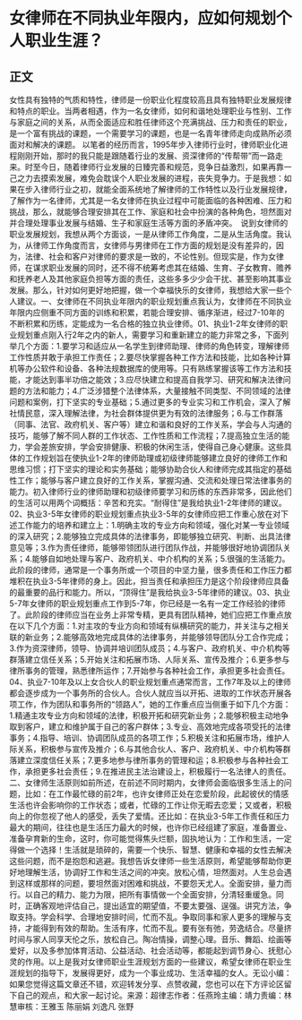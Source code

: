 # 女律师在不同执业年限内，应如何规划个人职业生涯？
## 正文
女性具有独特的气质和特性，律师是一份职业化程度较高且具有独特职业发展规律和特点的职业。当两者相遇，作为一名女律师，如何和谐地处理职业与性别、工作与家庭之间的关系，从而全面适应和胜任律师这个充满挑战、压力和责任的职业，是一个富有挑战的课题，一个需要学习的课题，也是一名青年律师走向成熟所必须面对和解决的课题。    以笔者的经历而言，1995年步入律师行业时，律师职业化进程刚刚开始，那时的我只能是跟随着行业的发展、资深律师的“传帮带”而一路走来。时至今日，随着律师行业发展的日臻完善和规范，竞争日益激烈，如果再靠一己之力去摸索发展，难免会耽误个人职业发展的进程，丧失竞争力。于是我想：如果在步入律师行业之初，就能全面系统地了解律师的工作特性以及行业发展规律，了解作为一名律师，尤其是一名女律师在执业过程中可能面临的各种困难、压力和挑战，那么，就能够合理安排其在工作、家庭和社会中扮演的各种角色，坦然面对并合理处理事业发展与结婚、生子和家庭生活等方面的矛盾冲突。　说到女律师的职业发展规划，我想从两个方面谈，一是从律师工作角度，二是从生活角度。我认为，从律师工作角度而言，女律师与男律师在工作方面的规划是没有差异的，因为，法律、社会和客户对律师的要求是一致的，不论性别。但现实是，作为女律师，在谋求职业发展的同时，还不得不统筹考虑其在结婚、生育、子女教育、赡养和抚养老人及其他家庭负担等方面的责任，这些多多少少会干扰、甚至影响其事业发展。那么，针对如何更好地把握，做一个幸福快乐的女律师，我想给大家一些个人建议。一、女律师在不同执业年限内的职业规划重点我认为，女律师在不同执业年限内应侧重不同方面的训练和积累，若能合理安排、循序渐进，经过7-10年的不断积累和历练，定能成为一名合格的独立执业律师。01、执业1-2年女律师的职业规划重点刚入行2年之内的新人，需要学习和重新建立的能力非常之多，下面列举几个方面：1.要学习和适应从一名学生到律师助理、律师的角色转变，理解律师工作性质并敢于承担工作责任；2.要尽快掌握各种工作方法和技能，比如各种计算机等办公软件和设备、各种法规数据库的使用等。只有熟练掌握该等工作方法和技能，才能达到事半功倍之能效；3.应尽快建立和提高自我学习、研究和解决法律问题的方法和能力；4.广泛涉猎整个法律体系，大量接触不同类型、不同领域的法律问题和案例，打下坚实的专业基础；5.通过更多的专业实习和工作机会，深入了解社情民意，深入理解法律，为社会群体提供更为有效的法律服务；6.与工作群落（同事、法官、政府机关、客户等）建立和谐和良好的工作关系，学会与人沟通的技巧，能够了解不同人群的工作状态、工作性质和工作流程；7.提高独立生活的能力，学会差旅安排，学会安排健康、积极的休闲生活，使得自己身心健康。这些具体的工作规划旨在使执业1-2年的律师助理或初级律师能够建立良好的律师工作和思维习惯；打下坚实的理论和实务基础；能够协助合伙人和律师完成其指定的基础性工作；能够与客户建立良好的工作关系，掌握沟通、交流和处理日常法律事务的能力。初入律师行业的律师助理和初级律师要学习和历练的东西非常多，因此他们的生活可以用两个词概括：辛苦和充实。“耐得住”是我给执业1-2年律师的建议。02、执业3-5年女律师的职业规划重点执业3-5年的女律师应把工作重心放在对下述工作能力的培养和建立上：1.明确主攻的专业方向和领域，强化对某一专业领域的深入研究；2.能够独立完成具体的法律事务，即能够独立研究、判断、出具法律意见等；3.作为责任律师，能够带领团队进行团队作战，并能够很好地协调团队关系；4.能够自如地处理与客户、政府机关、中介机构的关系；5.很强的生活能力。此阶段的律师，通常是一个事务所或一个项目的中坚力量，很多责任和工作压力都堆积在执业3-5年律师的身上。因此，担当责任和承担压力是这个阶段律师应具备的最重要的品行和能力。所以，“顶得住”是我给执业3-5年律师的建议。03、执业5-7年女律师的职业规划重点工作到5-7年，你已经是一名有一定工作经验的律师了。此阶段的律师应当在业务上非常专精，更具有团队精神，她们应把工作重点放在以下几个方面：1.对主攻的专业方向和领域有纵横研究的能力，并关注与之相关联的新业务；2.能够高效地完成具体的法律事务，并能够领导团队分工合作完成；3.作为资深律师，领导、协调并培训团队成员；4.与客户、政府机关、中介机构等群落建立信任关系；5.开始关注和拓展市场、人际关系、宣传及推介；6.更多参与律所事务的管理，熟悉律所运作；7.开始参与各种社会工作，承担更多社会责任。04、执业7-10年及以上女合伙人的职业规划重点通常而言，工作7年及以上的律师都会逐步成为一个事务所的合伙人。合伙人就应当以开拓、进取的工作状态开展各项工作，作为团队和事务所的“领路人”，她的工作重点应当侧重于如下几个方面：1.精通主攻专业方向和领域的法律，积极开拓和研究新业务；2.能够积极主动地争取到客户，建立和维护属于自己的客户群体；3.专业、高效地完成各项受托的法律事务；4.指导、培训、协调团队成员的各项工作；5.积极关注和拓展市场，维护人际关系，积极参与宣传及推介；6.与其他合伙人、客户、政府机关、中介机构等群落建立深度信任关系；7.更多地参与律所事务的管理和运；8.积极参与各种社会工作，承担更多社会责任；9.在推进民主法治建设上，积极履行一名法律人的责任。二、女律师生活原则如前所述，在前述不同时期内，女律师会面临很多生活上的问题，比如：在工作最忙碌的前2年，也许女律师正处在恋爱阶段，此起彼伏的情感生活也许会影响你的工作状态；或者，忙碌的工作让你无暇去恋爱；又或者，积极向上的你忽视了他人的感受，丢失了爱情。还比如：在执业3-5年工作责任和压力最大的期间，往往也是生活压力最大的时候，也许你已经组建了家庭，准备置业、准备孕育新的生命，这时，你可能觉得焦头烂额，固执地认为：工作和生活，一定得做一个选择！生活就是琐碎的，需要一个快乐、智慧、健康和幸福的女性去解决这些问题，而不是抱怨和逃避。我想告诉女律师一些生活原则，希望能够帮助你更好地理解生活，协调好工作和生活之间的冲突。放松心情，坦然面对。人生总会遇到这样或那样的问题，要坦然面对困难和挑战，不要怨天尤人。全面安排，量力而行。以自己的精力、能力为限，把所有事情做一个全面安排，分清轻重缓急。同时，正确客观地评估自己，提出适宜的期望值，不要太要强、逞强。讲究方法，争取支持。学会科学、合理地安排时间，忙而不乱。争取同事和家人更多的理解与支持，才能得到有效的帮助。生活有序，忙而不乱。要有张有弛，劳逸结合。尽量挤时间与家人同享天伦之乐，放松自己。陶冶情操，调整心理。音乐、舞蹈、绘画等爱好，以及多参加体育活动、公益活动、社会活动等，都能起到调节身心、抚慰心灵的作用。以上是我对女律师职业生涯规划方面的一些建议，希望女律师在职业生涯规划的指导下，发展得更好，成为一个事业成功、生活幸福的女人。无讼小编：如果您觉得这篇文章还不错，欢迎转发分享、点赞收藏，您也可以在下方评论区留下自己的观点，和大家一起讨论。来源：超律志作者：任燕玲主编：靖力责编：林慧审核：王雅玉 陈丽娟 刘逸凡 张野